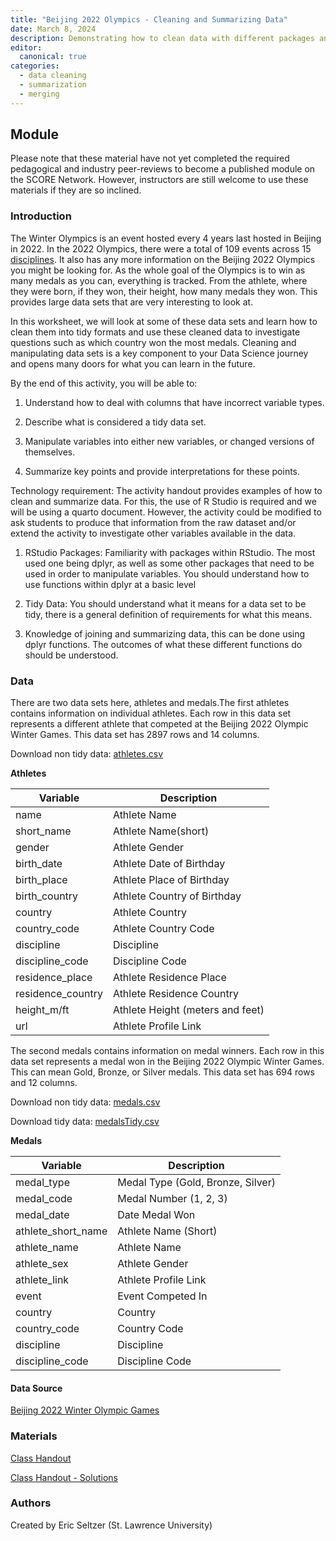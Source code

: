 ```yaml
---
title: "Beijing 2022 Olympics - Cleaning and Summarizing Data"
date: March 8, 2024
description: Demonstrating how to clean data with different packages and summarise the data using dplyr.
editor: 
  canonical: true
categories:
  - data cleaning
  - summarization
  - merging
---
```


## Module

Please note that these material have not yet completed the required pedagogical and industry peer-reviews to become a published module on the SCORE Network. However, instructors are still welcome to use these materials if they are so inclined.

### Introduction

The Winter Olympics is an event hosted every 4 years last hosted in Beijing in 2022. In the 2022 Olympics, there were a total of 109 events across 15 [disciplines](https://en.wikipedia.org/wiki/2022_Winter_Olympics#:~:text=.%5B62%5D-,Sports,-%5Bedit%5D){target="_blank"}. It also has any more information on the Beijing 2022 Olympics you might be looking for. As the whole goal of the Olympics is to win as many medals as you can, everything is tracked. From the athlete, where they were born, if they won, their height, how many medals they won. This provides large data sets that are very interesting to look at.

In this worksheet, we will look at some of these data sets and learn how to clean them into tidy formats and use these cleaned data to investigate questions such as which country won the most medals. Cleaning and manipulating data sets is a key component to your Data Science journey and opens many doors for what you can learn in the future.

::: {.callout-note collapse="true" title="Learning Objectives" appearance="minimal"}
By the end of this activity, you will be able to:

1.  Understand how to deal with columns that have incorrect variable types.

2.  Describe what is considered a tidy data set.

3.  Manipulate variables into either new variables, or changed versions of themselves.

4.  Summarize key points and provide interpretations for these points.
:::

::: {.callout-note collapse="true" title="Methods" appearance="minimal"}
Technology requirement: The activity handout provides examples of how to clean and summarize data. For this, the use of R Studio is required and we will be using a quarto document. However, the activity could be modified to ask students to produce that information from the raw dataset and/or extend the activity to investigate other variables available in the data.

1.  RStudio Packages: Familiarity with packages within RStudio. The most used one being dplyr, as well as some other packages that need to be used in order to manipulate variables. You should understand how to use functions within dplyr at a basic level

2.  Tidy Data: You should understand what it means for a data set to be tidy, there is a general definition of requirements for what this means.

3.  Knowledge of joining and summarizing data, this can be done using dplyr functions. The outcomes of what these different functions do should be understood.
:::

### Data

There are two data sets here, athletes and medals.The first athletes contains information on individual athletes. Each row in this data set represents a different athlete that competed at the Beijing 2022 Olympic Winter Games. This data set has 2897 rows and 14 columns.

Download non tidy data: [athletes.csv](data/athletes.csv)

**Athletes**

| Variable          | Description                      |
|-------------------|----------------------------------|
| name              | Athlete Name                     |
| short_name        | Athlete Name(short)              |
| gender            | Athlete Gender                   |
| birth_date        | Athlete Date of Birthday         |
| birth_place       | Athlete Place of Birthday        |
| birth_country     | Athlete Country of Birthday      |
| country           | Athlete Country                  |
| country_code      | Athlete Country Code             |
| discipline        | Discipline                       |
| discipline_code   | Discipline Code                  |
| residence_place   | Athlete Residence Place          |
| residence_country | Athlete Residence Country        |
| height_m/ft       | Athlete Height (meters and feet) |
| url               | Athlete Profile Link             |

The second medals contains information on medal winners. Each row in this data set represents a medal won in the Beijing 2022 Olympic Winter Games. This can mean Gold, Bronze, or Silver medals. This data set has 694 rows and 12 columns.

Download non tidy data: [medals.csv](data/medals.csv)

Download tidy data: [medalsTidy.csv](data/medalsTidy.csv)

**Medals**

| Variable           | Description                       |
|--------------------|-----------------------------------|
| medal_type         | Medal Type (Gold, Bronze, Silver) |
| medal_code         | Medal Number (1, 2, 3)            |
| medal_date         | Date Medal Won                    |
| athlete_short_name | Athlete Name (Short)              |
| athlete_name       | Athlete Name                      |
| athlete_sex        | Athlete Gender                    |
| athlete_link       | Athlete Profile Link              |
| event              | Event Competed In                 |
| country            | Country                           |
| country_code       | Country Code                      |
| discipline         | Discipline                        |
| discipline_code    | Discipline Code                   |

#### Data Source

[Beijing 2022 Winter Olympic Games](https://www.kaggle.com/datasets/piterfm/beijing-2022-olympics?resource=download){target="_blank"}

### Materials

[Class Handout](Class-Handout.qmd)

[Class Handout - Solutions](Class-Handout-Solutions.qmd)

::: {.callout-note collapse="true" title="Conclusion" appearance="minimal"}
::: {.callout-note collapse="true" title="Conclusion" appearance="minimal"}
:::
:::

### Authors

Created by Eric Seltzer (St. Lawrence University)

